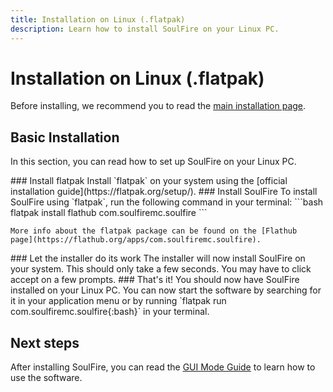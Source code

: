 ```yaml
---
title: Installation on Linux (.flatpak)
description: Learn how to install SoulFire on your Linux PC.
---
```



# Installation on Linux (.flatpak)

Before installing, we recommend you to read the [main installation page](/docs/installation).

## Basic Installation

In this section, you can read how to set up SoulFire on your Linux PC.

<Steps>
  <Step>
    ### Install flatpak
    Install `flatpak` on your system using the [official installation guide](https://flatpak.org/setup/).
  </Step>

  <Step>
    ### Install SoulFire
    To install SoulFire using `flatpak`, run the following command in your terminal:
    ```bash
    flatpak install flathub com.soulfiremc.soulfire
    ```

    More info about the flatpak package can be found on the [Flathub
    page](https://flathub.org/apps/com.soulfiremc.soulfire).
  </Step>

  <Step>
    ### Let the installer do its work
    The installer will now install SoulFire on your system.
    This should only take a few seconds.
    You may have to click accept on a few prompts.
  </Step>

  <Step>
    ### That's it!
    You should now have SoulFire installed on your Linux PC. You can now start the software by searching for it in your
    application menu or by running `flatpak run com.soulfiremc.soulfire{:bash}` in your terminal.
  </Step>
</Steps>

## Next steps

After installing SoulFire, you can read the [GUI Mode Guide](/docs/guides/gui-mode) to learn how to use the software.
